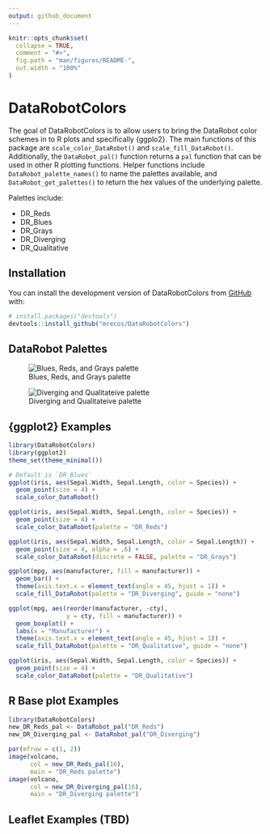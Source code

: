 ```yaml
---
output: github_document
---
```


<!-- README.md is generated from README.Rmd. Please edit that file -->

```r
knitr::opts_chunk$set(
  collapse = TRUE,
  comment = "#>",
  fig.path = "man/figures/README-",
  out.width = "100%"
)
```

# DataRobotColors

<!-- badges: start -->
<!-- badges: end -->

The goal of DataRobotColors is to allow users to bring the DataRobot color schemes in to R plots and specifically {ggplo2}. The main functions of this package are `scale_color_DataRobot()` and `scale_fill_DataRobot()`. Additionally, the `DataRobot_pal()` function returns a `pal` function that can be used in other R plotting functions. Helper functions include `DataRobot_palette_names()` to name the palettes available, and `DataRobot_get_palettes()` to return the hex values of the underlying palette.

Palettes include:

*   DR_Reds
*   DR_Blues
*   DR_Grays
*   DR_Diverging
*   DR_Qualitative

## Installation

You can install the development version of DataRobotColors from [GitHub](https://github.com/) with:

``` r
# install.packages("devtools")
devtools::install_github("mrecos/DataRobotColors")
```
## DataRobot Palettes

![Blues, Reds, and Grays palette](./img/Reds_Blues_Grays.png)

![Diverging and Qualitateive palette](./img/Diverging_Qualitative.png)


## {ggplot2} Examples

```r
library(DataRobotColors)
library(ggplot2)
theme_set(theme_minimal())
```

```r

# Default is `DR_Blues`
ggplot(iris, aes(Sepal.Width, Sepal.Length, color = Species)) +
  geom_point(size = 4) +
  scale_color_DataRobot()

ggplot(iris, aes(Sepal.Width, Sepal.Length, color = Species)) +
  geom_point(size = 4) +
  scale_color_DataRobot(palette = "DR_Reds")

ggplot(iris, aes(Sepal.Width, Sepal.Length, color = Sepal.Length)) +
  geom_point(size = 4, alpha = .6) +
  scale_color_DataRobot(discrete = FALSE, palette = "DR_Grays")

ggplot(mpg, aes(manufacturer, fill = manufacturer)) +
  geom_bar() +
  theme(axis.text.x = element_text(angle = 45, hjust = 1)) +
  scale_fill_DataRobot(palette = "DR_Diverging", guide = "none")

ggplot(mpg, aes(reorder(manufacturer, -cty), 
                y = cty, fill = manufacturer)) +
  geom_boxplot() +
  labs(x = "Manufacturer") +
  theme(axis.text.x = element_text(angle = 45, hjust = 1)) +
  scale_fill_DataRobot(palette = "DR_Qualitative", guide = "none")

ggplot(iris, aes(Sepal.Width, Sepal.Length, color = Species)) +
  geom_point(size = 4) +
  scale_color_DataRobot(palette = "DR_Qualitative")

```

## R Base plot Examples

```r
library(DataRobotColors)
new_DR_Reds_pal <- DataRobot_pal("DR_Reds")
new_DR_Diverging_pal <- DataRobot_pal("DR_Diverging")
```

```r
par(mfrow = c(1, 2))
image(volcano, 
      col = new_DR_Reds_pal(16), 
      main = "DR_Reds palette")
image(volcano, 
      col = new_DR_Diverging_pal(16), 
      main = "DR_Diverging palette")
```

## Leaflet Examples (TBD)
